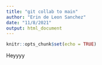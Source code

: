 ```yaml
---
title: "git collab to main"
author: "Erin de Leon Sanchez"
date: "11/8/2021"
output: html_document
---
```


```r
knitr::opts_chunk$set(echo = TRUE)
```

Heyyyy